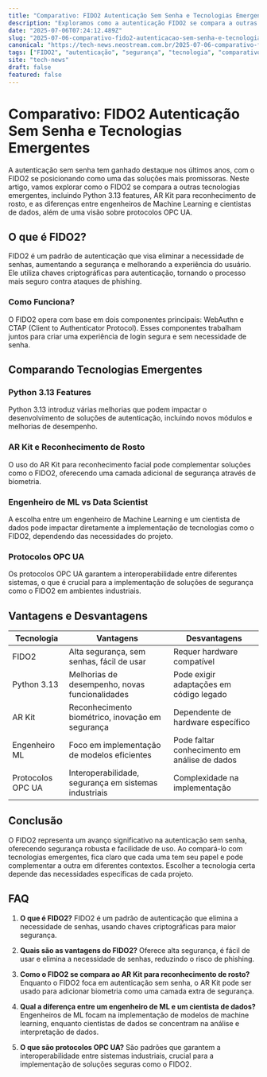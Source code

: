 ```yaml
---
title: "Comparativo: FIDO2 Autenticação Sem Senha e Tecnologias Emergentes"
description: "Exploramos como a autenticação FIDO2 se compara a outras tecnologias emergentes, abordando segurança e usabilidade, com foco em engenharia ML e data science."
date: "2025-07-06T07:24:12.489Z"
slug: "2025-07-06-comparativo-fido2-autenticacao-sem-senha-e-tecnologias-emergentes"
canonical: "https://tech-news.neostream.com.br/2025-07-06-comparativo-fido2-autenticacao-sem-senha-e-tecnologias-emergentes"
tags: ["FIDO2", "autenticação", "segurança", "tecnologia", "comparativo"]
site: "tech-news"
draft: false
featured: false
---
```


# Comparativo: FIDO2 Autenticação Sem Senha e Tecnologias Emergentes

A autenticação sem senha tem ganhado destaque nos últimos anos, com o FIDO2 se posicionando como uma das soluções mais promissoras. Neste artigo, vamos explorar como o FIDO2 se compara a outras tecnologias emergentes, incluindo Python 3.13 features, AR Kit para reconhecimento de rosto, e as diferenças entre engenheiros de Machine Learning e cientistas de dados, além de uma visão sobre protocolos OPC UA.

## O que é FIDO2?

FIDO2 é um padrão de autenticação que visa eliminar a necessidade de senhas, aumentando a segurança e melhorando a experiência do usuário. Ele utiliza chaves criptográficas para autenticação, tornando o processo mais seguro contra ataques de phishing.

### Como Funciona?

O FIDO2 opera com base em dois componentes principais: WebAuthn e CTAP (Client to Authenticator Protocol). Esses componentes trabalham juntos para criar uma experiência de login segura e sem necessidade de senha.

## Comparando Tecnologias Emergentes

### Python 3.13 Features

Python 3.13 introduz várias melhorias que podem impactar o desenvolvimento de soluções de autenticação, incluindo novos módulos e melhorias de desempenho.

### AR Kit e Reconhecimento de Rosto

O uso do AR Kit para reconhecimento facial pode complementar soluções como o FIDO2, oferecendo uma camada adicional de segurança através de biometria.

### Engenheiro de ML vs Data Scientist

A escolha entre um engenheiro de Machine Learning e um cientista de dados pode impactar diretamente a implementação de tecnologias como o FIDO2, dependendo das necessidades do projeto.

### Protocolos OPC UA

Os protocolos OPC UA garantem a interoperabilidade entre diferentes sistemas, o que é crucial para a implementação de soluções de segurança como o FIDO2 em ambientes industriais.

## Vantagens e Desvantagens

| Tecnologia         | Vantagens                                            | Desvantagens                                      |
|--------------------|------------------------------------------------------|--------------------------------------------------|
| FIDO2              | Alta segurança, sem senhas, fácil de usar            | Requer hardware compatível                       |
| Python 3.13        | Melhorias de desempenho, novas funcionalidades       | Pode exigir adaptações em código legado          |
| AR Kit             | Reconhecimento biométrico, inovação em segurança     | Dependente de hardware específico                |
| Engenheiro ML      | Foco em implementação de modelos eficientes          | Pode faltar conhecimento em análise de dados     |
| Protocolos OPC UA  | Interoperabilidade, segurança em sistemas industriais | Complexidade na implementação                    |

## Conclusão

O FIDO2 representa um avanço significativo na autenticação sem senha, oferecendo segurança robusta e facilidade de uso. Ao compará-lo com tecnologias emergentes, fica claro que cada uma tem seu papel e pode complementar a outra em diferentes contextos. Escolher a tecnologia certa depende das necessidades específicas de cada projeto.

## FAQ

1. **O que é FIDO2?**
   FIDO2 é um padrão de autenticação que elimina a necessidade de senhas, usando chaves criptográficas para maior segurança.

2. **Quais são as vantagens do FIDO2?**
   Oferece alta segurança, é fácil de usar e elimina a necessidade de senhas, reduzindo o risco de phishing.

3. **Como o FIDO2 se compara ao AR Kit para reconhecimento de rosto?**
   Enquanto o FIDO2 foca em autenticação sem senha, o AR Kit pode ser usado para adicionar biometria como uma camada extra de segurança.

4. **Qual a diferença entre um engenheiro de ML e um cientista de dados?**
   Engenheiros de ML focam na implementação de modelos de machine learning, enquanto cientistas de dados se concentram na análise e interpretação de dados.

5. **O que são protocolos OPC UA?**
   São padrões que garantem a interoperabilidade entre sistemas industriais, crucial para a implementação de soluções seguras como o FIDO2.